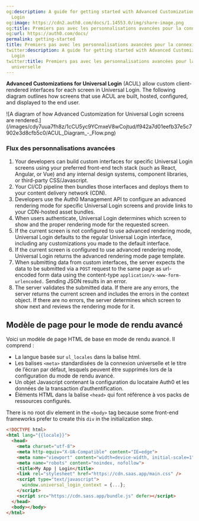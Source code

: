 ```yaml
---
og:description: A guide for getting started with Advanced Customization for Universal
  Login
og:image: https://cdn2.auth0.com/docs/1.14553.0/img/share-image.png
og:title: Premiers pas avec les personnalisations avancées pour la connexion universelle
og:url: https://auth0.com/docs/
permalink: getting-started
title: Premiers pas avec les personnalisations avancées pour la connexion universelle
twitter:description: A guide for getting started with Advanced Customization for Universal
  Login
twitter:title: Premiers pas avec les personnalisations avancées pour la connexion
  universelle
---
```


**Advanced Customizations for <Tooltip tip="Universal Login: Your application redirects to Universal Login, hosted on Auth0's Authorization Server, to verify a user's identity." cta="View Glossary" href="/docs/glossary?term=Universal+Login">Universal Login</Tooltip>** (ACUL) allow custom client-rendered interfaces for each screen in Universal Login. The following diagram outlines how screens that use ACUL are built, hosted, configured, and displayed to the end user.

<Frame>![A diagram of how Advanced Customization for Universal Login screens are rendered.](/images/cdy7uua7fh8z/1cCU5yc9YCmxeV8wCojtud/f942a7d01eefb37e5c7902e3d8cfb5c0/ACUL_Diagram_-_Flow.png)</Frame>

### Flux des personnalisations avancées

1. Your developers can build custom interfaces for specific Universal Login screens using your preferred front-end tech stack (such as React, Angular, or Vue) and any internal design systems, component libraries, or third-party CSS/Javascript.
2. Your CI/CD pipeline then bundles those interfaces and deploys them to your content delivery network (CDN).
3. Developers use the Auth0 Management API to configure an advanced rendering mode for specific Universal Login screens and provide links to your CDN-hosted asset bundles.
4. When users authenticate, Universal Login determines which screen to show and the proper rendering mode for the requested screen.
5. If the current screen is not configured to use advanced rendering mode, Universal Login defaults to the regular Universal Login interface, including any customizations you made to the default interface.
6. If the current screen is configured to use advanced rendering mode, Universal Login returns the advanced rendering mode page template.
7. When submitting data from custom interfaces, the server expects the data to be submitted via a `POST` request to the same page as url-encoded form data using the content-type `application/x-www-form-urlencoded.` Sending JSON results in an error.
8. The server validates the submitted data. If there are any errors, the server returns the current screen and includes the errors in the context object. If there are no errors, the server determines which screen to show next and reviews the rendering mode for it.

## Modèle de page pour le mode de rendu avancé

Voici un modèle de page HTML de base en mode de rendu avancé. Il comprend :

* La langue basée sur `ul_locales` dans la balise html.
* Les balises `<meta>` standardisées de la connexion universelle et le titre de l’écran par défaut, lesquels peuvent être supprimés lors de la configuration du mode de rendu avancé.
* Un objet Javascript contenant la configuration du locataire Auth0 et les données de la transaction d’authentification.
* Éléments HTML dans la balise `<head>` qui font référence à vos packs de ressources configurés.

<Callout icon="file-lines" color="#0EA5E9" iconType="regular">

There is no root div element in the `<body>` tag because some front-end frameworks prefer to create this `div` in the initialization step.

</Callout>

```html lines
<!DOCTYPE html>
<html lang="{{locale}}">
  <head>
    <meta charset="utf-8">
    <meta http-equiv="X-UA-Compatible" content="IE=edge">
    <meta name="viewport" content="width=device-width, initial-scale=1">
    <meta name="robots" content="noindex, nofollow">
    <title>My App | Login</title>
    <link rel="stylesheet" href="https://cdn.saas.app/main.css" />
    <script type="text/javascript">
      window.universal_login_context = {...};
    </script>
    <script src="https://cdn.sass.app/bundle.js" defer></script>
  </head>
  <body></body>
</html>
```